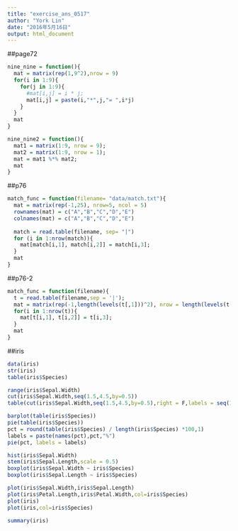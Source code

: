 ```yaml
---
title: "exercise_ans_0517"
author: "York Lin"
date: "2016年5月16日"
output: html_document
---
```


##page72
```R
nine_nine = function(){
  mat = matrix(rep(1,9^2),nrow = 9)
  for(i in 1:9){
    for(j in 1:9){
      #mat[i,j] = i * j;
      mat[i,j] = paste(i,"*",j,"= ",i*j)
    }
  }
  mat
}

nine_nine2 = function(){
  mat1 = matrix(1:9, nrow = 9);
  mat2 = matrix(1:9, nrow = 1);
  mat = mat1 %*% mat2;
  mat
}
```

##p76
```R
match_func = function(filename= "data/match.txt"){
  mat = matrix(rep(-1,25), nrow=5, ncol = 5)
  rownames(mat) = c("A","B","C","D","E")
  colnames(mat) = c("A","B","C","D","E")
  
  match = read.table(filename, sep= "|")
  for (i in 1:nrow(match)){
    mat[match[i,1], match[i,2]] = match[i,3];
  }
  mat
}
```

##p76-2
```R
match_func = function(filename){
  t = read.table(filename,sep = '|');
  mat = matrix(rep(-1,length(levels(t[,1]))^2), nrow = length(levels(t[,1])), dimnames = list(levels(t[,1]),levels(t[,2])));
  for(i in 1:nrow(t)){
    mat[t[i,1], t[i,2]] = t[i,3];
  }
  mat
}
```

##iris 
```R
data(iris)
str(iris)
table(iris$Species)

range(iris$Sepal.Width)
cut(iris$Sepal.Width,seq(1.5,4.5,by=0.5))
table(cut(iris$Sepal.Width,seq(1.5,4.5,by=0.5),right = F,labels = seq(1,length(seq(1.5,4.5,by=0.5))-1)))

barplot(table(iris$Species))
pie(table(iris$Species))
pct = round(table(iris$Species) / length(iris$Species) *100,1)
labels = paste(names(pct),pct,"%")
pie(pct, labels = labels)

hist(iris$Sepal.Width)
stem(iris$Sepal.Length,scale = 0.5)
boxplot(iris$Sepal.Width ~ iris$Species)
boxplot(iris$Sepal.Length ~ iris$Species)

plot(iris$Sepal.Width,iris$Sepal.Length)
plot(iris$Petal.Length,iris$Petal.Width,col=iris$Species)
plot(iris)
plot(iris,col=iris$Species)

summary(iris)

```

